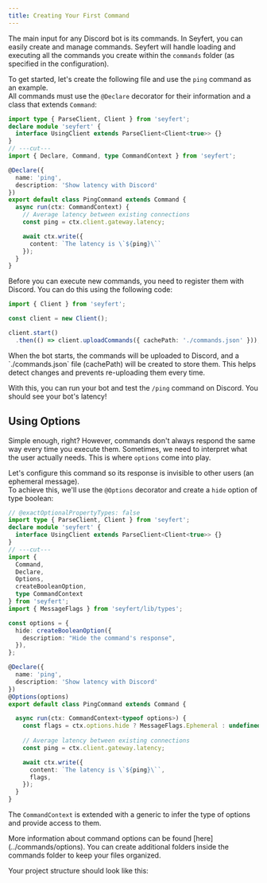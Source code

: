 ```yaml
---
title: Creating Your First Command
---
```


The main input for any Discord bot is its commands. In Seyfert, you can easily create and manage commands. Seyfert will handle loading and executing all the commands you create within the `commands` folder (as specified in the configuration).

To get started, let's create the following file and use the `ping` command as an example.  
All commands must use the `@Declare` decorator for their information and a class that extends `Command`:

```ts twoslash title="src/commands/ping.ts" showLineNumbers wrap
import type { ParseClient, Client } from 'seyfert';
declare module 'seyfert' {
  interface UsingClient extends ParseClient<Client<true>> {}
}
// ---cut---
import { Declare, Command, type CommandContext } from 'seyfert';

@Declare({
  name: 'ping',
  description: 'Show latency with Discord'
})
export default class PingCommand extends Command {
  async run(ctx: CommandContext) {
    // Average latency between existing connections
    const ping = ctx.client.gateway.latency;

    await ctx.write({
      content: `The latency is \`${ping}\``
    });
  }
}
```

Before you can execute new commands, you need to register them with Discord. You can do this using the following code:

```ts twoslash {5-6} title="src/index.ts" showLineNumbers
import { Client } from 'seyfert';

const client = new Client();

client.start()
  .then(() => client.uploadCommands({ cachePath: './commands.json' }));
```

<Callout type="tip">
When the bot starts, the commands will be uploaded to Discord, and a `./commands.json` file (cachePath) will be created to store them. This helps detect changes and prevents re-uploading them every time.
</Callout>

With this, you can run your bot and test the `/ping` command on Discord. You should see your bot's latency!

## Using Options

Simple enough, right? However, commands don't always respond the same way every time you execute them. Sometimes, we need to interpret what the user actually needs. This is where `options` come into play.

Let's configure this command so its response is invisible to other users (an ephemeral message).  
To achieve this, we'll use the `@Options` decorator and create a `hide` option of type boolean:

```ts twoslash {4-5,10-14,20,23-24,31} title="src/commands/ping.ts" showLineNumbers
// @exactOptionalPropertyTypes: false
import type { ParseClient, Client } from 'seyfert';
declare module 'seyfert' {
  interface UsingClient extends ParseClient<Client<true>> {}
}
// ---cut---
import {
  Command,
  Declare,
  Options,
  createBooleanOption,
  type CommandContext
} from 'seyfert';
import { MessageFlags } from 'seyfert/lib/types';

const options = {
  hide: createBooleanOption({
    description: "Hide the command's response",
  }),
};

@Declare({
  name: 'ping',
  description: 'Show latency with Discord'
})
@Options(options)
export default class PingCommand extends Command {

  async run(ctx: CommandContext<typeof options>) {
    const flags = ctx.options.hide ? MessageFlags.Ephemeral : undefined;
    
    // Average latency between existing connections
    const ping = ctx.client.gateway.latency;

    await ctx.write({
      content: `The latency is \`${ping}\``,
      flags,
    });
  }
}
```

The `CommandContext` is extended with a generic to infer the type of options and provide access to them.

<Callout>
More information about command options can be found [here](../commands/options).
</Callout>

<Callout type="tip">
You can create additional folders inside the commands folder to keep your files organized.
</Callout>

Your project structure should look like this:

<Files>
  <Folder name="src" defaultOpen>
    <Folder name="commands">
      <File name="ping.ts" />
    </Folder>
    <File name="index.ts" />
  </Folder>
  <File name="package.json" />
  <File name="seyfert.config.mjs" />
  <File name="tsconfig.json" />
</Files>